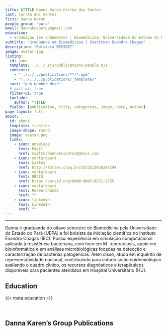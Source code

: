 ---
title: &TITLE Danna Karen Corrêa dos Santos
last: Corrêa dos Santos
first: Danna Karen
people_group: "para"
email: dannakcsantos@gmail.com
education:
  - Graduação (em andamento) | Biomedicina, Universidade do Estado do Pará (UEPA)
subtitle: "Graduanda em Biomedicina | Instituto Evandro Chagas"
description: "Bolsista REVIGET"
image: avatar.jpg
listing:
  id: pubs
  template: ../../_ejs/publications-people.ejs
  contents:
    - "../../../publications/**/*.qmd"
    - "!../../../publications/_template/"
  sort: "pub_number desc"
  # sort-ui: true
  filter-ui: true
  include:
    author: *TITLE
  fields: [publication, title, categories, image, date, author]
page-layout: full
about:
  id: about
  template: trestles
  image-shape: round
  image: avatar.png
  links:
    - icon: envelope
      text: Email
      href: mailto:dannakcsantos@gmail.com
    - icon: mortarboard
      text: Lattes
      href: http://lattes.cnpq.br/3512612620247294
    - icon: mortarboard
      text: ORCID
      href: https://orcid.org/0000-0003-0221-2755
    - icon: mortarboard
      text: ResearchGate
      href: ""
    - icon: linkedin
      text: LinkedIn
      href: ""
---

<hr>

:::{#about}

Danna é graduanda do oitavo semestre de Biomedicina pela Universidade do Estado do Pará (UEPA) e foi bolsista de iniciação científica no Instituto Evandro Chagas (IEC). Possui experiência em simulação computacional aplicada à resistência bacteriana, com foco em M. tuberculosis, apoio em bioinformática e em análises microbiológicas focadas na detecção e caracterização de bactérias patogênicas. Além disso, atuou em inquérito de representatividade nacional, contribuindo para estudo sócio epidemiológico avaliando o quadro clínico, os recursos diagnósticos e terapêuticos disponíveis para pacientes atendidos em Hospital Universitário (HU).

## Education
{{< meta education >}}

<br>

:::

## Danna Karen's Group Publications

:::{#pubs}
:::
